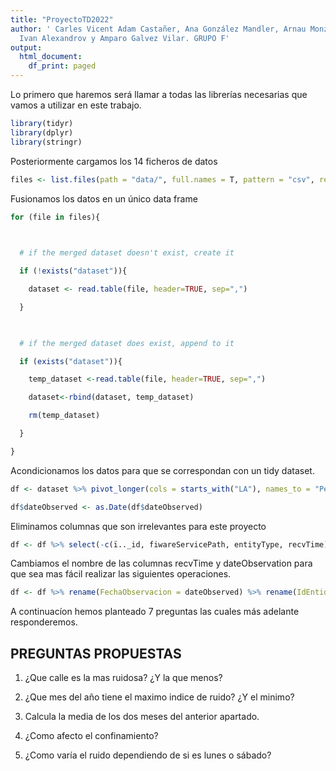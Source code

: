 ```yaml
---
title: "ProyectoTD2022"
author: ' Carles Vicent Adam Castañer, Ana González Mandler, Arnau Monzó Ferragut,
  Ivan Alexandrov y Amparo Galvez Vilar. GRUPO F'
output:
  html_document:
    df_print: paged
---
```


Lo primero que haremos será llamar a todas las librerías necesarias que vamos a utilizar en este trabajo.

```r

library(tidyr)
library(dplyr)
library(stringr)

```

Posteriormente cargamos los 14 ficheros de datos

```r
files <- list.files(path = "data/", full.names = T, pattern = "csv", recursive = TRUE)

```

Fusionamos los datos en un único data frame

```r
for (file in files){

      

  # if the merged dataset doesn't exist, create it

  if (!exists("dataset")){

    dataset <- read.table(file, header=TRUE, sep=",")

  }

  

  # if the merged dataset does exist, append to it

  if (exists("dataset")){

    temp_dataset <-read.table(file, header=TRUE, sep=",")

    dataset<-rbind(dataset, temp_dataset)

    rm(temp_dataset)

  }

}
```

Acondicionamos los datos para que se correspondan con un tidy dataset.

```r
df <- dataset %>% pivot_longer(cols = starts_with("LA"), names_to = "Periodo", values_to = "Valores", names_prefix = "/")

df$dateObserved <- as.Date(df$dateObserved)
```

Eliminamos columnas que son irrelevantes para este proyecto

```r
df <- df %>% select(-c(ï.._id, fiwareServicePath, entityType, recvTime))

```

Cambiamos el nombre de las columnas recvTime y dateObservation para que sea mas fácil realizar las siguientes operaciones.

```r
df <- df %>% rename(FechaObservacion = dateObserved) %>% rename(IdEntidad = entityId)

```

A continuacíon hemos planteado 7 preguntas las cuales más adelante responderemos.

## PREGUNTAS PROPUESTAS

1.  ¿Que calle es la mas ruidosa? ¿Y la que menos?

2.  ¿Que mes del año tiene el maximo indice de ruido? ¿Y el minimo?

3.  Calcula la media de los dos meses del anterior apartado.

4.  ¿Como afecto el confinamiento?

5.  ¿Como varía el ruido dependiendo de si es lunes o sábado?
